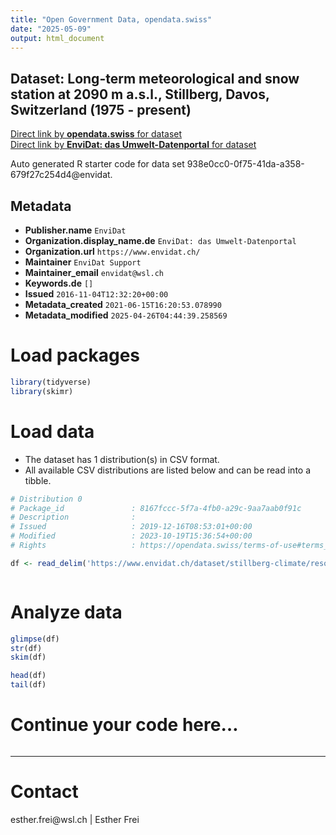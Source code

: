 ```yaml
---
title: "Open Government Data, opendata.swiss"
date: "2025-05-09"
output: html_document
---
```


## Dataset: Long-term meteorological and snow station at 2090 m a.s.l., Stillberg, Davos, Switzerland (1975 - present)



[Direct link by **opendata.swiss** for dataset](https://opendata.swiss/de/dataset/long-term-meteorological-and-snow-station-at-2090-m-a-s-l-stillberg-davos-switzerland-1975-pres)<br>
[Direct link by **EnviDat: das Umwelt-Datenportal** for dataset](https://www.envidat.ch/#/metadata/stillberg-climate)

Auto generated R starter code for data set 938e0cc0-0f75-41da-a358-679f27c254d4@envidat.

## Metadata

- **Publisher.name** `EnviDat`
- **Organization.display_name.de** `EnviDat: das Umwelt-Datenportal`
- **Organization.url** `https://www.envidat.ch/`
- **Maintainer** `EnviDat Support`
- **Maintainer_email** `envidat@wsl.ch`
- **Keywords.de** `[]`
- **Issued** `2016-11-04T12:32:20+00:00`
- **Metadata_created** `2021-06-15T16:20:53.078990`
- **Metadata_modified** `2025-04-26T04:44:39.258569`


# Load packages

```r

library(tidyverse)
library(skimr)

```

# Load data

-   The dataset has 1 distribution(s) in CSV format.
-   All available CSV distributions are listed below and can be read into a tibble.

```r

# Distribution 0
# Package_id               : 8167fccc-5f7a-4fb0-a29c-9aa7aab0f91c
# Description              : 
# Issued                   : 2019-12-16T08:53:01+00:00
# Modified                 : 2023-10-19T15:36:54+00:00
# Rights                   : https://opendata.swiss/terms-of-use#terms_by

df <- read_delim('https://www.envidat.ch/dataset/stillberg-climate/resource/2e3b9d07-fb9e-4668-a2d0-0d3f07c7128c')



```

# Analyze data

```r

glimpse(df)
str(df)
skim(df)

head(df)
tail(df)

```

# Continue your code here...

```r

```

------------------------------------------------------------------------

# Contact

esther.frei@wsl.ch | Esther Frei
